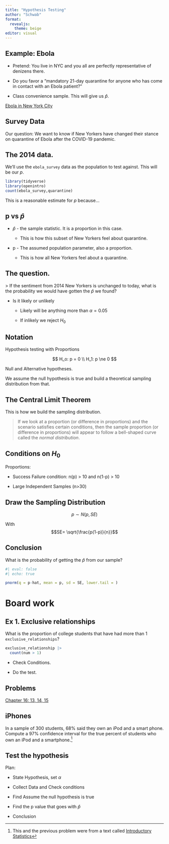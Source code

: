 ```yaml
---
title: "Hypothesis Testing"
author: "Schwab"
format: 
  revealjs:
    theme: beige
editor: visual
---
```


## Example: Ebola

::: incremental
-   Pretend: You live in NYC and you all are perfectly representative of denizens there.

-   Do you favor a "mandatory 21-day quarantine for anyone who has come in contact with an Ebola patient?"

-   Class convenience sample. This will give us $\hat{p}$.
:::

[Ebola in New York City](https://en.wikipedia.org/wiki/Ebola_virus_cases_in_the_United_States)

## Survey Data

Our question: We want to know if New Yorkers have changed their stance on quarantine of Ebola after the COVID-19 pandemic.

## The 2014 data.

We'll use the `ebola_survey` data as the population to test against. This will be our $p$.

```r
library(tidyverse)
library(openintro)
count(ebola_survey,quarantine)
```

This is a reasonable estimate for *p* because...

## p vs $\hat{p}$

::: incremental
-   $\hat{p}$ - the sample statistic. It is a proportion in this case.

    -   This is how this subset of New Yorkers feel about quarantine.

-   p - The assumed population parameter, also a proportion.

    -   This is how all New Yorkers feel about a quarantine.
:::

## The question.

\> If the sentiment from 2014 New Yorkers is unchanged to today, what is the probability we would have gotten the $\hat{p}$ we found?

::: incremental
-   Is it likely or unlikely

    -   Likely will be anything more than $\alpha = 0.05$

    -   If inlikely we reject $H_0$
:::

## Notation

Hypothesis testing with Proportions

$$
H_o: p = 0 \\
H_1: p \ne 0
$$

Null and Alternative hypotheses.

We assume the null hypothesis is true and build a theoretical sampling distribution from that.

## The Central Limit Theorem

This is how we build the sampling distribution.

> If we look at a proportion (or difference in proportions) and the scenario satisfies certain conditions, then the sample proportion (or difference in proportions) will appear to follow a bell-shaped curve called the *normal distribution*.

## Conditions on $H_0$

Proportions:

-   Success Failure condition: n(p) \> 10 and n(1-p) \> 10

-   Large Independent Samples (n\>30)

## Draw the Sampling Distribution

$$ p \sim N(p,SE)$$

With $$SE= \sqrt{\frac{p(1-p)}{n}}$$

## Conclusion

What is the probability of getting the $\hat{p}$ from our sample?

```r
#| eval: false
#| echo: true

pnorm(q = p-hat, mean = p, sd = SE, lower.tail = )
```

# Board work

## Ex 1. Exclusive relationships

What is the proportion of college students that have had more than 1 `exclusive_relationships`?

```r
exclusive_relationship |>
  count(num > 1)

```

-   Check Conditions.

-   Do the test.

## Problems

[Chapter 16: 13, 14, 15](https://openintro-ims.netlify.app/inference-one-prop#chp16-exercises)

## iPhones

In a sample of 300 students, 68% said they own an iPod and a smart phone. Compute a 97% confidence interval for the true percent of students who own an iPod and a smartphone.[^1]

[^1]: This and the previous problem were from a text called [Introductory Statistics](https://openstax.org/books/introductory-statistics/pages/8-3-a-population-proportion)

<!-- ## z-scores you should know: -->

<!-- | CI    | Z-score          | -->

<!-- |-------|------------------| -->

<!-- | 90%   | $z_{0.05}=1.645$ | -->

<!-- | 95%   | $z_{0.025}=1.96$ | -->

<!-- | 99.7% | $z_{0.005}=$     | -->

<!-- : z-scores you should know. -->

<!-- ## You should know: -->

<!-- How to calculate and interpret the theoretical CI for a single proportion and mean. -->

<!-- The difference between the data, sample and bootstrap distributions. -->

<!-- How to make a bootstrap distribution and use it to find a CI. -->

<!-- ## Hypothesis Testing -->

<!-- This is the last topic on exam 2. -->

<!-- Read chapters 16 and 19 before Monday and Wednesday. -->

<!-- ## Hypothesis Testing -->

<!-- In this talk I'll introduce some hypothesis testing for a single mean and proportion. -->

<!-- We'll also do some examples. -->

<!-- # A single Mean -->

<!-- ## Example 1 -->

<!-- Pretend is known that the average time it take a runner to finish a 5k is 35 minutes. -->

<!-- This is the made up average for all 5ks for which there is data. -->

<!-- We can write: -->

<!-- $H_0: \mu = 35$ -->

<!-- Its the status quo. -->

<!-- ## Alternative Hypothesis -->

<!-- I've run the `get_it_dunn_5k` and it is challenging. -->

<!-- I think the average time will be different. -->

<!-- We can write that as: -->

<!-- $H_a: \mu \ne 35$ -->

## Test the hypothesis

Plan:

-   State Hypothesis, set $\alpha$

-   Collect Data and Check conditions

-   Find Assume the null hypothesis is true

-   Find the p value that goes with $\hat{p}$

-   Conclusion

<!-- ## Conditions -->

<!-- In general when using the Central Limit Theorem to make CIs based on the Theoretical Sampling Distribution we want a few things to be true: -->

<!-- For a mean: -->

<!-- -   Large Independent Samples (n\>30) -->

<!-- -   No particularly extreme outliers. -->

<!-- ## Large Independent Sample? -->

<!-- ```{r} -->

<!-- library(openintro) -->

<!-- library(tidyverse) -->

<!-- get_it_dunn_run |> -->

<!--   filter(race == "5k") |> -->

<!--   group_by(race) |> -->

<!--   summarise( n=n()) -->

<!-- ``` -->

<!-- It is large and extremely likely it is independent, so let's assume that. -->

<!-- ## Check outliers and normality? -->

<!-- ```{r} -->

<!-- get_it_dunn_run |> -->

<!--   filter(race == "5k") |> -->

<!--   ggplot(aes(x=run_time_minutes))+ -->

<!--     geom_boxplot() -->

<!-- ``` -->

<!-- One not extreme outlier. This looks ok enough. -->

<!-- ## Make a 95% CI. -->

<!-- Use $z_{0.025} = 1.96$ -->

<!-- ```{r} -->

<!-- library(openintro) -->

<!-- library(tidyverse) -->

<!-- get_it_dunn_run |> -->

<!--   filter(race == "5k") |> -->

<!--   group_by(race) |> -->

<!--   summarise(mean = mean(run_time_minutes), sd= sd(run_time_minutes), n=n()) -->

<!-- ``` -->

<!-- ## Things to note: -->

<!-- Note: we have not proved anything. Recall our three reasons why -->

<!-- $H_0: \mu$ and 𝑥 could be dissimilar: -->

<!-- -   Sample is not representative. -->

<!-- -   Random chance. -->

<!-- -   H_0 is false. -->

<!-- The first option is unlikely because we are responsible statisticians. We -->

<!-- have found that random chance (second option) is very unlikely (our -->

<!-- confidence level is usually high). So it seems that the last option is the -->

<!-- most plausible. -->

<!-- ## Rejection Region -->

<!-- How big is our rejection region? -->

<!-- This is called our significance level. -->

<!-- It is given the notation $\alpha = 0.05$ -->

<!-- ## Otherways to do hypothesis testing. -->

<!-- -   Confidence Intervals -->

<!-- -   p-values (coming next week) -->

<!-- -   critical values -->
